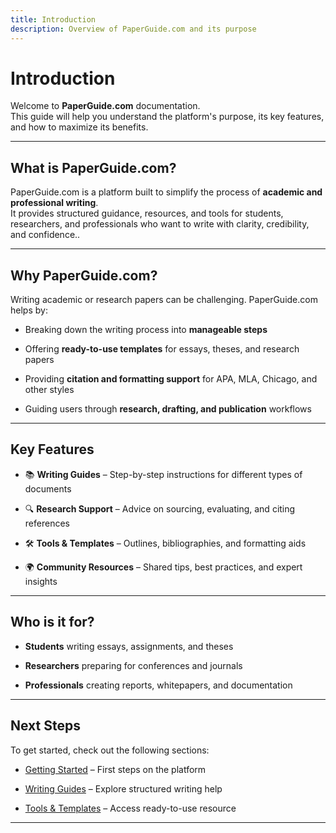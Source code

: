 ```yaml
---
title: Introduction
description: Overview of PaperGuide.com and its purpose
---
```

# Introduction

Welcome to **PaperGuide.com** documentation.\
This guide will help you understand the platform's purpose, its key features, and how to maximize its benefits.

---

## What is PaperGuide.com?

PaperGuide.com is a platform built to simplify the process of **academic and professional writing**.\
It provides structured guidance, resources, and tools for students, researchers, and professionals who want to write with clarity, credibility, and confidence..

---

## Why PaperGuide.com?

Writing academic or research papers can be challenging. PaperGuide.com helps by:

- Breaking down the writing process into **manageable steps**

- Offering **ready-to-use templates** for essays, theses, and research papers

- Providing **citation and formatting support** for APA, MLA, Chicago, and other styles

- Guiding users through **research, drafting, and publication** workflows

---

## Key Features

- 📚 **Writing Guides** – Step-by-step instructions for different types of documents

- 🔍 **Research Support** – Advice on sourcing, evaluating, and citing references

- 🛠️ **Tools & Templates** – Outlines, bibliographies, and formatting aids

- 🌍 **Community Resources** – Shared tips, best practices, and expert insights

---

## Who is it for?

- **Students** writing essays, assignments, and theses

- **Researchers** preparing for conferences and journals

- **Professionals** creating reports, whitepapers, and documentation

---

## Next Steps

To get started, check out the following sections:

- [Getting Started](./getting-started.mdx) – First steps on the platform

- [Writing Guides](./guides/index.mdx) – Explore structured writing help

- [Tools & Templates](./tools/index.mdx) – Access ready-to-use resource

---

